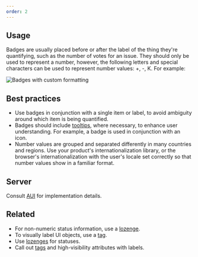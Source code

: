 ```yaml
---
order: 2
---
```


## Usage

Badges are usually placed before or after the label of the thing they're quantifying, such as the number of votes for an issue. They should only be used to represent a number, however, the following letters and special characters can be used to represent number values: +, -, K. For example:

![Badges with custom formatting](images/badges-custom-formatting.png)

## Best practices

- Use badges in conjunction with a single item or label, to avoid ambiguity around which item is being quantified.
- Badges should include [tooltips](/components/tooltip), where necessary, to enhance user understanding. For example, a badge is used in conjunction with an icon.
- Number values are grouped and separated differently in many countries and regions. Use your product's internationalization library, or the browser's internationalization with the user's locale set correctly so that number values show in a familiar format.

## Server

Consult [AUI](https://docs.atlassian.com/aui/latest/docs/badges.html) for implementation details.

## Related

- For non-numeric status information, use a [lozenge](/components/lozenge).
- To visually label UI objects, use a [tag](/components/tag).
- Use [lozenges](/components/lozenge) for statuses.
- Call out [tags](/components/tag) and high-visibility attributes with labels.
